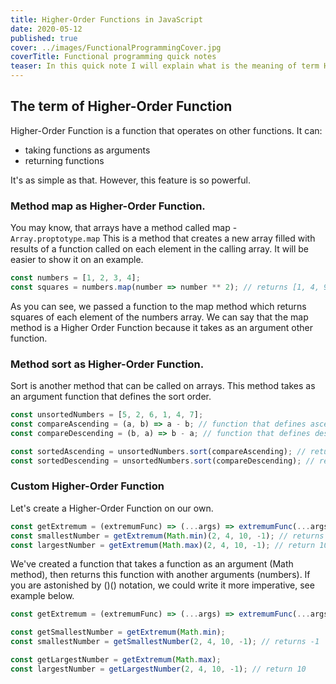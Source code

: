 ```yaml
---
title: Higher-Order Functions in JavaScript
date: 2020-05-12
published: true
cover: ../images/FunctionalProgrammingCover.jpg
coverTitle: Functional programming quick notes
teaser: In this quick note I will explain what is the meaning of term Higher-Order Functions. You will also see a few common examples.
---
```


## The term of Higher-Order Function
Higher-Order Function is a function that operates on other functions. It can:
* taking functions as arguments
* returning functions

It's as simple as that. However, this feature is so powerful.

### Method map as Higher-Order Function.
You may know, that arrays have a method called map - `Array.proptotype.map`
This is a method that creates a new array filled with results of a function called on each element in the calling array. It will be easier to show it on an example.
```js
const numbers = [1, 2, 3, 4];
const squares = numbers.map(number => number ** 2); // returns [1, 4, 9, 16]
```
As you can see, we passed a function to the map method which returns squares of each element of the numbers array. We can say that the map method is a Higher Order Function because it takes as an argument other function.

### Method sort as Higher-Order Function.
Sort is another method that can be called on arrays. This method takes as an argument function that defines the sort order.
```js
const unsortedNumbers = [5, 2, 6, 1, 4, 7];
const compareAscending = (a, b) => a - b; // function that defines ascending order
const compareDescending = (b, a) => b - a; // function that defines descending order

const sortedAscending = unsortedNumbers.sort(compareAscending); // returns [1, 2, 4, 5, 6, 7]
const sortedDescending = unsortedNumbers.sort(compareDescending); // returns [7, 6, 5, 4, 2, 1]
```

### Custom Higher-Order Function
Let's create a Higher-Order Function on our own.
```js
const getExtremum = (extremumFunc) => (...args) => extremumFunc(...args);
const smallestNumber = getExtremum(Math.min)(2, 4, 10, -1); // returns -1
const largestNumber = getExtremum(Math.max)(2, 4, 10, -1); // return 10
```
We've created a function that takes a function as an argument (Math method), then returns this function with another arguments (numbers). If you are astonished by ()() notation, we could write it more imperative, see example below.

```js
const getExtremum = (extremumFunc) => (...args) => extremumFunc(...args);

const getSmallestNumber = getExtremum(Math.min); 
const smallestNumber = getSmallestNumber(2, 4, 10, -1); // returns -1

const getLargestNumber = getExtremum(Math.max);
const largestNumber = getLargestNumber(2, 4, 10, -1); // return 10
```